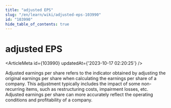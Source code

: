 ```yaml
---
title: "adjusted EPS"
slug: "/en/learn/wiki/adjusted-eps-103990"
id: "103990"
hide_table_of_contents: true
---
```



# adjusted EPS

<ArticleMeta id={103990} updatedAt={'2023-10-17 02:20:25'} />
<div className='border-solid border-b border-t-0 my-4 border-[var(--ifm-color-gray-300)]' />

Adjusted earnings per share refers to the indicator obtained by adjusting the original earnings per share when calculating the earnings per share of a company. This adjustment typically includes the impact of some non-recurring items, such as restructuring costs, impairment losses, etc. Adjusted earnings per share can more accurately reflect the operating conditions and profitability of a company.
